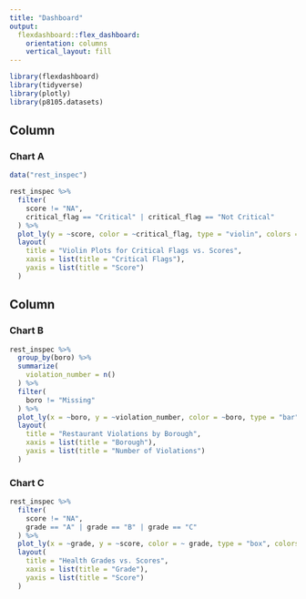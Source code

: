 ```yaml
---
title: "Dashboard"
output: 
  flexdashboard::flex_dashboard:
    orientation: columns
    vertical_layout: fill
---
```


```r
library(flexdashboard)
library(tidyverse)
library(plotly)
library(p8105.datasets)
```

Column {data-width=650}
-----------------------------------------------------------------------

### Chart A

```r
data("rest_inspec")

rest_inspec %>% 
  filter(
    score != "NA",
    critical_flag == "Critical" | critical_flag == "Not Critical"
  ) %>% 
  plot_ly(y = ~score, color = ~critical_flag, type = "violin", colors = "viridis") %>% 
  layout(
    title = "Violin Plots for Critical Flags vs. Scores",
    xaxis = list(title = "Critical Flags"),
    yaxis = list(title = "Score")
  )
```

Column {data-width=350}
-----------------------------------------------------------------------

### Chart B

```r
rest_inspec %>% 
  group_by(boro) %>% 
  summarize(
    violation_number = n()
  ) %>% 
  filter(
    boro != "Missing"
  ) %>% 
  plot_ly(x = ~boro, y = ~violation_number, color = ~boro, type = "bar", colors = "viridis") %>% 
  layout(
    title = "Restaurant Violations by Borough",
    xaxis = list(title = "Borough"),
    yaxis = list(title = "Number of Violations")
  )
```

### Chart C

```r
rest_inspec %>% 
  filter(
    score != "NA",
    grade == "A" | grade == "B" | grade == "C"
  ) %>% 
  plot_ly(x = ~grade, y = ~score, color = ~ grade, type = "box", colors = "viridis") %>% 
  layout(
    title = "Health Grades vs. Scores",
    xaxis = list(title = "Grade"),
    yaxis = list(title = "Score")
  )
```

